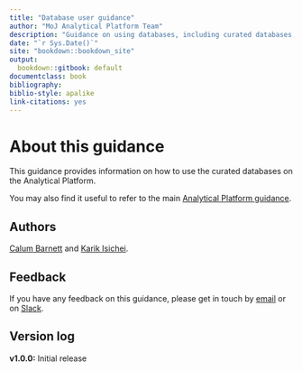 ```yaml
--- 
title: "Database user guidance"
author: "MoJ Analytical Platform Team"
description: "Guidance on using databases, including curated databases, on the MoJ Analytical Platform."
date: "`r Sys.Date()`"
site: "bookdown::bookdown_site"
output:
  bookdown::gitbook: default
documentclass: book
bibliography:
biblio-style: apalike
link-citations: yes
---
```


# About this guidance {-}

This guidance provides information on how to use the curated databases on the Analytical Platform.

You may also find it useful to refer to the main [Analytical Platform guidance](https://moj-analytical-services.github.io/platform_user_guidance/).

## Authors

[Calum Barnett](mailto:calum.barnett@digital.justice.gov.uk) and [Karik Isichei](mailto:karik.isichei@digital.justice.gov.uk).

## Feedback

If you have any feedback on this guidance, please get in touch by [email](mailto:analytical_platform@digital.justice.gov.uk) or on [Slack](https://asdslack.slack.com).

## Version log

__v1.0.0:__ Initial release
